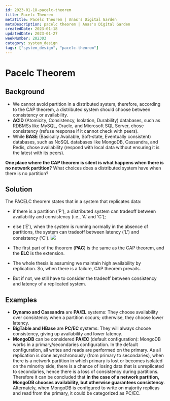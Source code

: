 ```yaml
---
id: 2023-01-18-pacelc-theorem
title: Pacelc Theorem
metaTitle: Pacelc Theorem | Anas's Digital Garden
metaDescription: pacelc theorem | Anas's Digital Garden
createdDate: 2023-01-18
updatedDate: 2023-01-27
weekNumber: 202303
category: system_design
tags: ["system_design", "pacelc-theorem"]
---
```


# Pacelc Theorem

## Background

- We cannot avoid partition in a distributed system, therefore, according to the CAP theorem, a distributed system should choose between consistency or availability.
- **ACID** (Atomicity, Consistency, Isolation, Durability) databases, such as RDBMSs like MySQL, Oracle, and Microsoft SQL Server, chose consistency (refuse response if it cannot check with peers).
- While **BASE** (Basically Available, Soft-state, Eventually consistent) databases, such as NoSQL databases like MongoDB, Cassandra, and Redis, chose availability (respond with local data without ensuring it is the latest with its peers).

**One place where the CAP theorem is silent is what happens when there is no network partition?** What choices does a distributed system have when there is no partition?

## Solution

The PACELC theorem states that in a system that replicates data:

- if there is a partition (‘P'), a distributed system can tradeoff between availability and consistency (i.e., ‘A' and ‘C');
- else (‘E'), when the system is running normally in the absence of partitions, the system can tradeoff between latency (‘L') and consistency (‘C').
![](../attachements/pacelc-theorem/untitled.png)

- The first part of the theorem (**PAC**) is the same as the CAP theorem, and the **ELC** is the extension.
- The whole thesis is assuming we maintain high availability by replication. So, when there is a failure, CAP theorem prevails.
- But if not, we still have to consider the tradeoff between consistency and latency of a replicated system.

## Examples

- **Dynamo and Cassandra** are **PA/EL** systems: They choose availability over consistency when a partition occurs; otherwise, they choose lower latency.
- **BigTable and HBase** are **PC/EC** systems: They will always choose consistency, giving up availability and lower latency.
- **MongoDB** can be considered **PA/EC** (default configuration): MongoDB works in a primary/secondaries configuration. In the default configuration, all writes and reads are performed on the primary. As all replication is done asynchronously (from primary to secondaries), when there is a network partition in which primary is lost or becomes isolated on the minority side, there is a chance of losing data that is unreplicated to secondaries, hence there is a loss of consistency during partitions. Therefore it can be concluded that **in the case of a network partition, MongoDB chooses availability, but otherwise guarantees consistency**. Alternately, when MongoDB is configured to write on majority replicas and read from the primary, it could be categorized as PC/EC.
